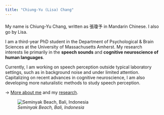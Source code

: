 ---
title: "Chiung-Yu (Lisa) Chang"
---

<div style="margin-bottom:20px;">
</div>

My name is Chiung-Yu Chang, written as 張瓊予 in Mandarin Chinese. I also go by Lisa.  

I am a third-year PhD student in the Department of Psychological & Brain Sciences at the University of Massachusetts Amherst. My research interests lie primarily in the **speech sounds** and **cognitive neuroscience of human languages**.  

Currently, I am working on speech perception outside typical laboratory settings, such as in background noise and under limited attention. Capitalizing on recent advances in cognitive neuroscience, I am also developing more naturalistic methods to study speech perception.

-> [More about me](about.html) and my [research](publications.html).

![*Seminyak Beach, Bali, Indonesia*](img/photo.JPG)
 